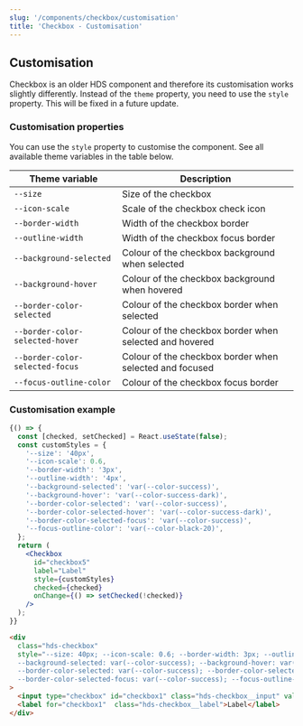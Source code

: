 ```yaml
---
slug: '/components/checkbox/customisation'
title: 'Checkbox - Customisation'
---
```




## Customisation

<Notification type="alert" label="Checkbox customisation works differently!" className="siteNotification">
  Checkbox is an older HDS component and therefore its customisation works slightly differently. Instead of the <code>theme</code> property, you need to use the <code>style</code> property. This will be fixed in a future update.
</Notification>

### Customisation properties
You can use the `style` property to customise the component. See all available theme variables in the table below.

| Theme variable                           | Description                                             |
| ---------------------------------------- | ------------------------------------------------------- |
| `--size`                                 | Size of the checkbox                                    |
| `--icon-scale`                           | Scale of the checkbox check icon                        |
| `--border-width`                         | Width of the checkbox border                            |
| `--outline-width`                        | Width of the checkbox focus border                      |
| `--background-selected`                  | Colour of the checkbox background when selected         |
| `--background-hover`                     | Colour of the checkbox background when hovered          |
| `--border-color-selected`                | Colour of the checkbox border when selected             |
| `--border-color-selected-hover`          | Colour of the checkbox border when selected and hovered |
| `--border-color-selected-focus`          | Colour of the checkbox border when selected and focused |
| `--focus-outline-color`                  | Colour of the checkbox focus border                     |


### Customisation example
<Playground>


```jsx
{() => {
  const [checked, setChecked] = React.useState(false);
  const customStyles = {
    '--size': '40px',
    '--icon-scale': 0.6,
    '--border-width': '3px',
    '--outline-width': '4px',
    '--background-selected': 'var(--color-success)',
    '--background-hover': 'var(--color-success-dark)',
    '--border-color-selected': 'var(--color-success)',
    '--border-color-selected-hover': 'var(--color-success-dark)',
    '--border-color-selected-focus': 'var(--color-success)',
    '--focus-outline-color': 'var(--color-black-20)',
  };
  return (
    <Checkbox
      id="checkbox5"
      label="Label"
      style={customStyles}
      checked={checked}
      onChange={() => setChecked(!checked)}
    />
  );
}}
```

```html
<div
  class="hds-checkbox"
  style="--size: 40px; --icon-scale: 0.6; --border-width: 3px; --outline-width: 4px;
  --background-selected: var(--color-success); --background-hover: var(--color-success-dark);
  --border-color-selected: var(--color-success); --border-color-selected-hover: var(--color-success-dark);
  --border-color-selected-focus: var(--color-success); --focus-outline-color: var(--color-black-20);"
>
  <input type="checkbox" id="checkbox1" class="hds-checkbox__input" value="foo" />
  <label for="checkbox1"  class="hds-checkbox__label">Label</label>
</div>
```

</Playground>
